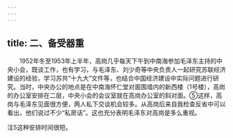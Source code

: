 ```yaml
---
---
---
```

title: 二、备受器重
---




　　1952年冬至1953年上半年，高岗几乎每天下午到中南海参加毛泽东主持的中央小会，既谈工作，也有学习，与毛泽东、刘少奇等中央负责人一起研究苏联经济建设的经验，学习苏共“十九大”文件等，也结合中国经济建设中实际问题进行研究。当时，中央办公的地点是在中南海怀仁堂对面围墙内的新西楼（1号楼），高岗的办公室安排在二层，中央小会的会议室就在高岗办公室的斜对面。⑤这样，高岗与毛泽东见面很方便，两人私下交谈机会较多。从高岗后来自我检查反省中可以看出，他们说过不少“私房话”。这也充分表明毛泽东对高岗是多么重视。

注5这种安排时间很短。